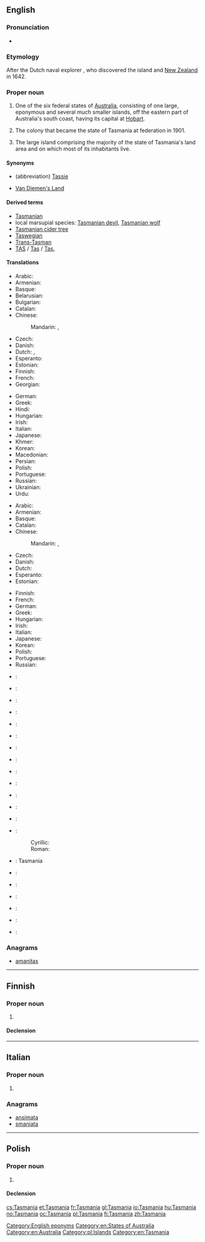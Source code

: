 ==English==
{{wikipedia|Tasmania}}

===Pronunciation===
* {{rhymes|eɪniə}}

===Etymology===
After the Dutch naval explorer {{w|Abel Tasman}}, who discovered the island and [[New Zealand]] in 1642.

===Proper noun===
{{en-proper noun}}

# One of the six federal states of [[Australia]], consisting of one large, eponymous and several much smaller islands, off the eastern part of Australia's south coast, having its capital at [[Hobart]].
# {{context|historical|lang=en}} The colony that became the state of Tasmania at federation in 1901.
# The large island comprising the majority of the state of Tasmania's land area and on which most of its inhabitants live.

====Synonyms====
* (abbreviation) [[Tassie]] {{qualifier|colloquial}}
* {{qualifier|historical}} [[Van Diemen's Land]]

====Derived terms====
* [[Tasmanian]]
* local marsupial species: [[Tasmanian devil]], [[Tasmanian wolf]]
* [[Tasmanian cider tree]]
* [[Taswegian]] {{qualifier|colloquial}}
* [[Trans-Tasman]] {{qualifier|colloquial}}
* [[TAS]] / [[Tas]] / [[Tas.]] {{qualifier|abbreviation}}

====Translations====
{{trans-top|Australian state}}
* Arabic: {{t|ar|تاسمانيا|f|tr=tasmaaniya}}
* Armenian: {{t|hy|Տասմանիա|sc=Armn}}
* Basque: {{t|eu|Tasmania}}
* Belarusian: {{t|be|Тасманія|f|tr=Tasmánija|sc=Cyrl}}
* Bulgarian: {{t|bg|Тасмания|f|tr=Tasmánija|sc=Cyrl}}
* Catalan: {{t|ca|Tasmània|f}}
* Chinese:
*: Mandarin: {{t|cmn|塔斯馬尼亞|sc=Hani}}, {{t+|cmn|塔斯马尼亚|tr=Tǎsīmǎníyà|sc=Hani}}
* Czech: {{t|cs|Tasmánie|f}}
* Danish: {{t|da|Tasmanien}}
* Dutch: {{t+|nl|Tasmanië}}, {{t|nl|Tasmania}}
* Esperanto: {{t|eo|Tasmanio}}
* Estonian: {{t|et|Tasmaania}}
* Finnish: {{t+|fi|Tasmania}}
* French: {{t+|fr|Tasmanie}}
* Georgian: {{t|ka|ტასმანია|tr=tasmania|sc=Geor}}
{{trans-mid}}
* German: {{t|de|Tasmanien|n}}
* Greek: {{t+|el|Τασμανία|f|tr=Tasmanía}}
* Hindi: {{t|hi|तस्मानिया|m|tr=tasmāniyā|sc=Deva}}
* Hungarian: {{t+|hu|Tasmania}}
* Irish: {{t|ga|Tasmáin|f|alt=an Tasmáin}}
* Italian: {{t|it|Tasmania}}
* Japanese: {{t|ja|タスマニア|tr=Tasumania}}
* Khmer: {{t|km|តាស្មានី|sc=Khmr|tr=taasmienii}}
* Korean: {{t|ko|태즈메이니아|tr=Taejeumeinia|sc=Kore}}
* Macedonian: {{t|mk|Тасманија|f|tr=Tasmánija}}
* Persian: {{t|fa|تاسمانی|tr=Tâsmâni|sc=fa-Arab}}
* Polish: {{t+|pl|Tasmania|f}}
* Portuguese: {{t|pt|Tasmânia|f}}
* Russian: {{t|ru|Тасмания|f|tr=Tasmánija}}
* Ukrainian: {{t|uk|Тасманія|f|tr=Tasmánija|sc=Cyrl}}
* Urdu: {{t|ur|تسمانیا|m|tr=tasmāniyā|sc=ur-Arab}}
{{trans-bottom}}

{{trans-top|island comprising majority of state}}
* Arabic: {{t|ar|تاسمانيا|f|tr=tasmaaniya}}
* Armenian: {{t|hy|Տասմանիա|sc=Armn}}
* Basque: {{t|eu|Tasmania}}
* Catalan: {{t|ca|Tasmània|f}}
* Chinese:
*: Mandarin: {{t|cmn|塔斯馬尼亞|alt=塔斯馬尼亞（島）|sc=Hani}}, {{t+|cmn|塔斯马尼亚|alt=塔斯馬尼亞（岛）|tr=Tǎsīmǎníyà [dǎo]|sc=Hani}}
* Czech: {{t|cs|Tasmánie|f}}
* Danish: {{t|da|Tasmanien}}
* Dutch: {{t+|nl|Tasmanië}}
* Esperanto: {{t|eo|Tasmanio}}
* Estonian: {{t|et|Tasmaania}}
{{trans-mid}}
* Finnish: {{t+|fi|Tasmania}}
* French: {{t+|fr|Tasmanie}}
* German: {{t|de|Tasmanien|n}}
* Greek: {{t+|el|Τασμανία|f|tr=Tasmanía}}
* Hungarian: {{t+|hu|Tasmania}}
* Irish: {{t|ga|Tasmáin|f|alt=an Tasmáin}}
* Italian: {{t|it|Tasmania}}
* Japanese: {{t|ja|タスマニア|tr=Tasumania}}
* Korean: {{t|ko|태즈메이니아|tr=Taejeumeinia|sc=Kore}}
* Polish: {{t+|pl|Tasmania|f}}
* Portuguese: {{t|pt|Tasmânia|f}}
* Russian: {{t|ru|Тасмания|f|tr=Tasmánija}}
{{trans-bottom}}

{{checktrans-top}}
* {{ttbc|bg}}: {{t|bg|Тасмания}}
* {{ttbc|gl}}: {{t+|gl|Tasmania}}
* {{ttbc|ka}}: {{t|ka|ტასმანია}}
* {{ttbc|is}}: {{t|is|Tasmanía}}
* {{ttbc|io}}: {{t+|io|Tasmania}}
* {{ttbc|id}}: {{t|id|Tasmania}}
* {{ttbc|ia}}: {{t|ia|Tasmania}}
* {{ttbc|lt}}: {{t|lt|Tasmanija}}
* {{ttbc|lb}}: {{t|lb|Tasmanien}}
{{trans-mid}}
* {{ttbc|no}}: {{t+|no|Tasmania}}
* {{ttbc|nn}}: {{t|nn|Tasmania}}
* {{ttbc|fa}}: {{t|fa|تاسمانی|sc=fa-Arab}}
* {{ttbc|pt}}: {{t|pt|Tasmânia}}
* {{ttbc|sh}}:
*: Cyrillic: {{t|sh|Тасманија|f|sc=Cyrl}}
*: Roman: {{t|sh|Tasmanija|f}}
* {{ttbc|scn}}: Tasmania
* {{ttbc|sk}}: {{t|sk|Tasmánia}}
* {{ttbc|sl}}: {{t|sl|Tasmanija}}
* {{ttbc|es}}: {{t|es|Tasmania}}
* {{ttbc|sv}}: {{t+|sv|Tasmanien}}
* {{ttbc|ta}}: {{t|ta|தாஸ்மானியா|sc=Taml}}
* {{ttbc|th}}: {{t|th|รัฐแทสเมเนีย|sc=Thai}}
{{trans-bottom}}

===Anagrams===
* [[amanitas#English|amanitas]]

[[Category:English eponyms]]
[[Category:en:States of Australia]]
[[Category:en:Australia]]

----

==Finnish==

===Proper noun===
{{fi-proper noun}}

# {{l|en|Tasmania}}

====Declension====
{{fi-decl-kulkija|Tasmani|nopl=1}}

----

==Italian==

===Proper noun===
{{it-proper noun|g=f}}

# {{l|en|Tasmania}}

===Anagrams===
* [[ansimata#Italian|ansimata]]
* [[smaniata#Italian|smaniata]]

----

==Polish==
{{wikipedia|lang=pl}}

===Proper noun===
{{head|pl|proper noun|g=f}}

# {{l|en|Tasmania}}

====Declension====
{{pl-decl-noun-sing|Tasmania|Tasmanii|Tasmanii|Tasmanię|Tasmanią|Tasmanii|Tasmanio}}

[[Category:pl:Islands]]
[[Category:en:Tasmania]]

[[cs:Tasmania]]
[[et:Tasmania]]
[[fr:Tasmania]]
[[gl:Tasmania]]
[[io:Tasmania]]
[[hu:Tasmania]]
[[no:Tasmania]]
[[oc:Tasmania]]
[[pl:Tasmania]]
[[fi:Tasmania]]
[[zh:Tasmania]]